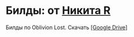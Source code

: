 #  Билды: от [Никита R](https://vk.com/nikita_r_public)
Билды по Oblivion Lost. Скачать [[Google Drive]](https://drive.google.com/drive/u/0/mobile/folders/1cYJqrn9BmTWZj1gwLCnR7DzFZil9HX07/1eV5mTG5sthKSlHB_LJPTooEy57RZh3Oo?usp=sharing&sort=13&direction=a)